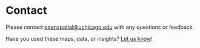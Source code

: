 # Contact

Please contact [openspatial@uchicago.edu](mailto:openspatial@uchicago.edu) with any questions or feedback.

Have you used these maps, data, or insights? [Let us know](mailto:openspatial@uchicago.edu)!

